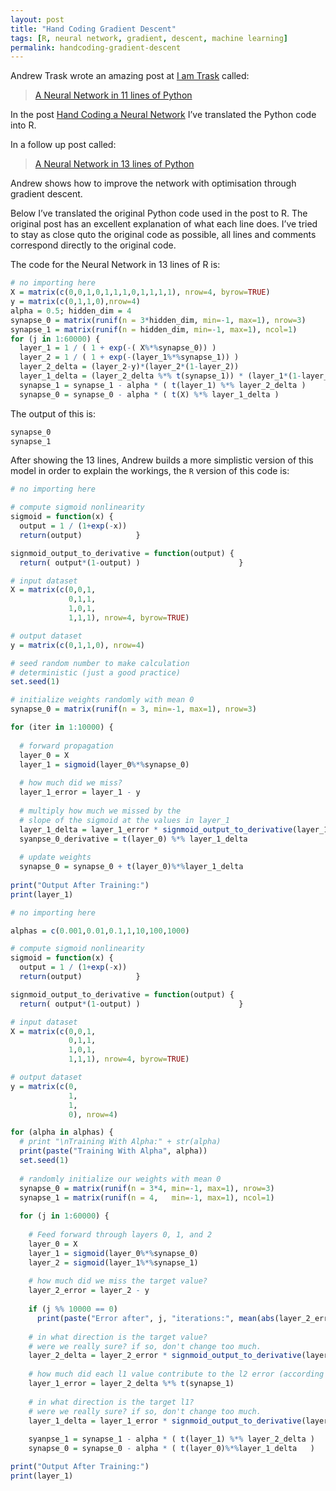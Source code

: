 ```yaml
---
layout: post
title: "Hand Coding Gradient Descent"
tags: [R, neural network, gradient, descent, machine learning]
permalink: handcoding-gradient-descent
---
```


Andrew Trask wrote an amazing post at [I am Trask](http://iamtrask.github.io/) called:

> [A Neural Network in 11 lines of Python](http://iamtrask.github.io/2015/07/12/basic-python-network/)

In the post [Hand Coding a Neural Network](/handcoding-neural-network) I've translated the Python code into R.

In a follow up post called:

> [A Neural Network in 13 lines of Python](http://iamtrask.github.io/2015/07/27/python-network-part2/)

Andrew shows how to improve the network with optimisation through gradient descent.

Below I've translated the original Python code used in the post to R.
The original post has an excellent explanation of what each line does.
I've tried to stay as close quto the original code as possible,
all lines and comments correspond directly to the original code.

The code for the Neural Network in 13 lines of R is:

```r
# no importing here
X = matrix(c(0,0,1,0,1,1,1,0,1,1,1,1), nrow=4, byrow=TRUE)
y = matrix(c(0,1,1,0),nrow=4)
alpha = 0.5; hidden_dim = 4
synapse_0 = matrix(runif(n = 3*hidden_dim, min=-1, max=1), nrow=3)
synapse_1 = matrix(runif(n = hidden_dim, min=-1, max=1), ncol=1)
for (j in 1:60000) {
  layer_1 = 1 / ( 1 + exp(-( X%*%synapse_0)) )
  layer_2 = 1 / ( 1 + exp(-(layer_1%*%synapse_1)) )
  layer_2_delta = (layer_2-y)*(layer_2*(1-layer_2))
  layer_1_delta = (layer_2_delta %*% t(synapse_1)) * (layer_1*(1-layer_1))
  synapse_1 = synapse_1 - alpha * ( t(layer_1) %*% layer_2_delta )
  synapse_0 = synapse_0 - alpha * ( t(X) %*% layer_1_delta )                 }
```

The output of this is:

```r
synapse_0
synapse_1
```

After showing the 13 lines, Andrew builds a more simplistic version of this model in order to explain the workings,
the `R` version of this code is:

```r
# no importing here

# compute sigmoid nonlinearity
sigmoid = function(x) {
  output = 1 / (1+exp(-x))
  return(output)            }

signmoid_output_to_derivative = function(output) {
  return( output*(1-output) )                      }

# input dataset
X = matrix(c(0,0,1,
             0,1,1,
             1,0,1,
             1,1,1), nrow=4, byrow=TRUE)

# output dataset 
y = matrix(c(0,1,1,0), nrow=4)

# seed random number to make calculation
# deterministic (just a good practice)
set.seed(1)

# initialize weights randomly with mean 0
synapse_0 = matrix(runif(n = 3, min=-1, max=1), nrow=3)

for (iter in 1:10000) {
  
  # forward propagation
  layer_0 = X
  layer_1 = sigmoid(layer_0%*%synapse_0)
  
  # how much did we miss?
  layer_1_error = layer_1 - y
  
  # multiply how much we missed by the
  # slope of the sigmoid at the values in layer_1
  layer_1_delta = layer_1_error * signmoid_output_to_derivative(layer_1)
  syanpse_0_derivative = t(layer_0) %*% layer_1_delta
  
  # update weights
  synapse_0 = synapse_0 + t(layer_0)%*%layer_1_delta                     }
  
print("Output After Training:")
print(layer_1)
```


```r
# no importing here

alphas = c(0.001,0.01,0.1,1,10,100,1000)

# compute sigmoid nonlinearity
sigmoid = function(x) {
  output = 1 / (1+exp(-x))
  return(output)            }

signmoid_output_to_derivative = function(output) {
  return( output*(1-output) )                      }

# input dataset
X = matrix(c(0,0,1,
             0,1,1,
             1,0,1,
             1,1,1), nrow=4, byrow=TRUE)

# output dataset 
y = matrix(c(0,
             1,
             1,
             0), nrow=4)

for (alpha in alphas) {
  # print "\nTraining With Alpha:" + str(alpha)
  print(paste("Training With Alpha", alpha))
  set.seed(1)
  
  # randomly initialize our weights with mean 0
  synapse_0 = matrix(runif(n = 3*4, min=-1, max=1), nrow=3)
  synapse_1 = matrix(runif(n = 4,   min=-1, max=1), ncol=1)
  
  for (j in 1:60000) {
    
    # Feed forward through layers 0, 1, and 2
    layer_0 = X
    layer_1 = sigmoid(layer_0%*%synapse_0)
    layer_2 = sigmoid(layer_1%*%synapse_1)
    
    # how much did we miss the target value?
    layer_2_error = layer_2 - y
    
    if (j %% 10000 == 0)
      print(paste("Error after", j, "iterations:", mean(abs(layer_2_error))))
    
    # in what direction is the target value?
    # were we really sure? if so, don't change too much.
    layer_2_delta = layer_2_error * signmoid_output_to_derivative(layer_2)
    
    # how much did each l1 value contribute to the l2 error (according to the weights)?
    layer_1_error = layer_2_delta %*% t(synapse_1)
    
    # in what direction is the target l1?
    # were we really sure? if so, don't change too much.
    layer_1_delta = layer_1_error * signmoid_output_to_derivative(layer_1)
    
    syanpse_1 = synapse_1 - alpha * ( t(layer_1) %*% layer_2_delta )
    synapse_0 = synapse_0 - alpha * ( t(layer_0)%*%layer_1_delta   )                   }  }
```


```r
print("Output After Training:")
print(layer_1)
```
